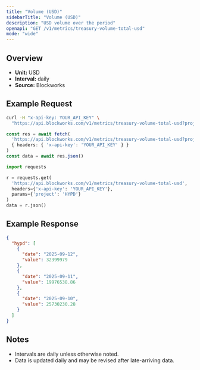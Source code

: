 ```yaml
---
title: "Volume (USD)"
sidebarTitle: "Volume (USD)"
description: "USD volume over the period"
openapi: "GET /v1/metrics/treasury-volume-total-usd"
mode: "wide"
---
```


## Overview

- **Unit:** USD
- **Interval:** daily
- **Source:** Blockworks

## Example Request

<CodeGroup>

```bash cURL
curl -H "x-api-key: YOUR_API_KEY" \
  "https://api.blockworks.com/v1/metrics/treasury-volume-total-usd?project=HYPD"
```

```typescript TypeScript
const res = await fetch(
  'https://api.blockworks.com/v1/metrics/treasury-volume-total-usd?project=HYPD',
  { headers: { 'x-api-key': 'YOUR_API_KEY' } }
)
const data = await res.json()
```

```python Python
import requests

r = requests.get(
  'https://api.blockworks.com/v1/metrics/treasury-volume-total-usd',
  headers={'x-api-key': 'YOUR_API_KEY'},
  params={'project': 'HYPD'}
)
data = r.json()
```

</CodeGroup>

## Example Response

```json
{
  "hypd": [
    {
      "date": "2025-09-12",
      "value": 32399979
    },
    {
      "date": "2025-09-11",
      "value": 19976538.86
    },
    {
      "date": "2025-09-10",
      "value": 25730230.28
    }
  ]
}
```

## Notes
- Intervals are daily unless otherwise noted.
- Data is updated daily and may be revised after late-arriving data.